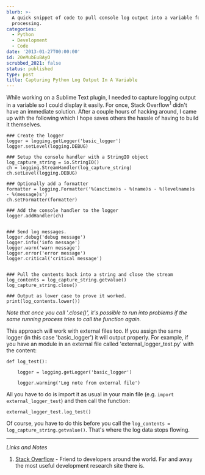 ```yaml
---
blurb: >-
  A quick snippet of code to pull console log output into a variable for later
  processing.
categories:
  - Python
  - Development
  - Code
date: '2013-01-27T00:00:00'
id: 20eMubEuBAyO
scrubbed_2021: false
status: published
type: post
title: Capturing Python Log Output In A Variable
---
```


While working on a Sublime Text plugin, I needed to capture logging output in a variable so I could display it easily. For once, Stack Overflow<sup>1</sup> didn't have an immediate solution. After a couple hours of hacking around, I came up with the following which I hope saves others the hassle of having to build it themselves. 


	### Create the logger
	logger = logging.getLogger('basic_logger')
	logger.setLevel(logging.DEBUG)

	### Setup the console handler with a StringIO object
	log_capture_string = io.StringIO()
	ch = logging.StreamHandler(log_capture_string)
	ch.setLevel(logging.DEBUG)

	### Optionally add a formatter
	formatter = logging.Formatter('%(asctime)s - %(name)s - %(levelname)s - %(message)s')
	ch.setFormatter(formatter)

	### Add the console handler to the logger
	logger.addHandler(ch)


	### Send log messages. 
	logger.debug('debug message')
	logger.info('info message')
	logger.warn('warn message')
	logger.error('error message')
	logger.critical('critical message')


	### Pull the contents back into a string and close the stream
	log_contents = log_capture_string.getvalue()
	log_capture_string.close()

	### Output as lower case to prove it worked. 
	print(log_contents.lower())

*Note that once you call '.close()', it's possible to run into problems if the same running process tries to call the function again.*

This approach will work with external files too. If you assign the same logger (in this case 'basic_logger') it will output properly. For example, if you have an module in an external file called 'external_logger_test.py' with the content:


	def log_test():

		logger = logging.getLogger('basic_logger')

		logger.warning('Log note from external file')

All you have to do is import it as usual in your main file (e.g. `import external_logger_test`) and then call the function:

	external_logger_test.log_test()

Of course, you have to do this before you call the `log_contents = log_capture_string.getvalue()`. That's where the log data stops flowing.



---


_Links and Notes_

1. [Stack Overflow](http://stackoverflow.com/) - Friend to developers around the world. Far and away the most useful development research site there is.
